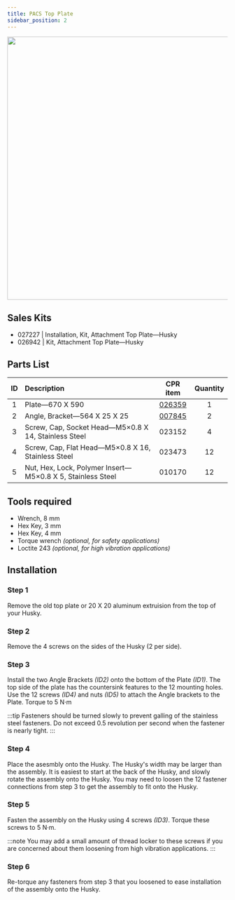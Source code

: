 ```yaml
---
title: PACS Top Plate
sidebar_position: 2
---
```


<center>
  <img
    src="/img/robot_images/husky_images/robot_husky_26.png"
    width="600"
  />
</center>

## Sales Kits

- 027227 | Installation, Kit, Attachment Top Plate—Husky
- 026942 | Kit, Attachment Top Plate—Husky

## Parts List

| ID  | Description                                                |                    CPR item                     | Quantity |
| :-: | :--------------------------------------------------------- | :---------------------------------------------: | :------: |
|  1  | Plate—670 X 590                                            | [026359](/assets/clearpath_robotics_026359.pdf) |    1     |
|  2  | Angle, Bracket—564 X 25 X 25                               | [007845](/assets/clearpath_robotics_007845.pdf) |    2     |
|  3  | Screw, Cap, Socket Head—M5×0.8 X 14, Stainless Steel       |                     023152                      |    4     |
|  4  | Screw, Cap, Flat Head—M5×0.8 X 16, Stainless Steel         |                     023473                      |    12    |
|  5  | Nut, Hex, Lock, Polymer Insert—M5×0.8 X 5, Stainless Steel |                     010170                      |    12    |

## Tools required

- Wrench, 8 mm
- Hex Key, 3 mm
- Hex Key, 4 mm
- Torque wrench _(optional, for safety applications)_
- Loctite 243 _(optional, for high vibration applications)_

## Installation

### Step 1

Remove the old top plate or 20 X 20 aluminum extruision from the top of your Husky.

### Step 2

Remove the 4 screws on the sides of the Husky (2 per side).

### Step 3

Install the two Angle Brackets _(ID2)_ onto the bottom of the Plate _(ID1)_.
The top side of the plate has the countersink features to the 12 mounting holes.
Use the 12 screws _(ID4)_ and nuts _(ID5)_ to attach the Angle brackets to the Plate.
Torque to 5 N·m

:::tip
Fasteners should be turned slowly to prevent galling of the stainless steel fasteners.
Do not exceed 0.5 revolution per second when the fastener is nearly tight.
:::

### Step 4

Place the asesmbly onto the Husky.
The Husky's width may be larger than the assembly.
It is easiest to start at the back of the Husky, and slowly rotate the assembly onto the Husky.
You may need to loosen the 12 fastener connections from step 3 to get the assembly to fit onto the Husky.

### Step 5

Fasten the assembly on the Husky using 4 screws _(ID3)_.
Torque these screws to 5 N·m.

:::note
You may add a small amount of thread locker to these screws if you are concerned about them loosening from high vibration applications.
:::

### Step 6

Re-torque any fasteners from step 3 that you loosened to ease installation of the assembly onto the Husky.
